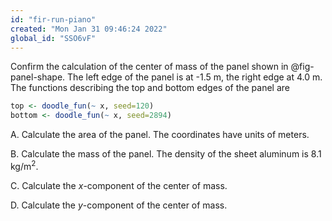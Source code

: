 ```yaml
---
id: "fir-run-piano"
created: "Mon Jan 31 09:46:24 2022"
global_id: "SSO6vF"
---
```


Confirm the calculation of the center of mass of the panel shown in @fig-panel-shape. The left edge of the panel is at -1.5 m, the right edge at 4.0 m. The functions describing the top and bottom edges of the panel are

```r
top <- doodle_fun(~ x, seed=120)
bottom <- doodle_fun(~ x, seed=2894)
```

A. Calculate the area of the panel. The coordinates have units of meters.

B. Calculate the mass of the panel. The density of the sheet aluminum is 8.1 kg/m^2^.

C. Calculate the $x$-component of the center of mass.

D. Calculate the $y$-component of the center of mass. 

